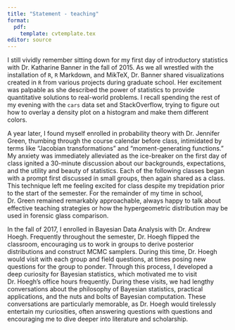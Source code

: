 ```yaml
---
title: "Statement - teaching"
format: 
  pdf:
    template: cvtemplate.tex
editor: source
---
```

<!-- advice: https://crlt.umich.edu/sites/default/files/resource_files/CRLT_no23.pdf -->

\begin{center}
\textbf{Statement on teaching philosophy} 

Christian Stratton
\end{center}

I still vividly remember sitting down for my first day of introductory statistics with Dr. Katharine Banner in the fall of 2015. As we all wrestled with the installation of `R`, `R` Markdown, and MikTeX, Dr. Banner shared visualizations created in `R` from various projects during graduate school. Her excitement was palpable as she described the power of statistics to provide quantitative solutions to real-world problems. I recall spending the rest of my evening with the `cars` data set and StackOverflow, trying to figure out how to overlay a density plot on a histogram and make them different colors. 

\vspace*{2mm}

A year later, I found myself enrolled in probability theory with Dr. Jennifer Green, thumbing through the course calendar before class, intimidated by terms like "Jacobian transformations" and "moment-generating functions." My anxiety was immediately alleviated as the ice-breaker on the first day of class ignited a 30-minute discussion about our backgrounds, expectations, and the utility and beauty of statistics. Each of the following classes began with a prompt first discussed in small groups, then again shared as a class. This technique left me feeling excited for class despite my trepidation prior to the start of the semester. For the remainder of my time in school, Dr. Green remained remarkably approachable, always happy to talk about effective teaching strategies or how the hypergeometric distribution may be used in forensic glass comparison. 

\vspace*{2mm}

In the fall of 2017, I enrolled in Bayesian Data Analysis with Dr. Andrew Hoegh. Frequently throughout the semester, Dr. Hoegh flipped the classroom, encouraging us to work in groups to derive posterior distributions and construct MCMC samplers. During this time, Dr. Hoegh would visit with each group and field questions, at times posing new questions for the group to ponder. Through this process, I developed a deep curiosity for Bayesian statistics, which motivated me to visit Dr. Hoegh's office hours frequently. During these visits, we had lengthy conversations about the philosophy of Bayesian statistics, practical applications, and the nuts and bolts of Bayesian computation. These conversations are particularly memorable, as Dr. Hoegh would tirelessly entertain my curiosities, often answering questions with questions and encouraging me to dive deeper into literature and scholarship. 

\vspace*{2mm}






